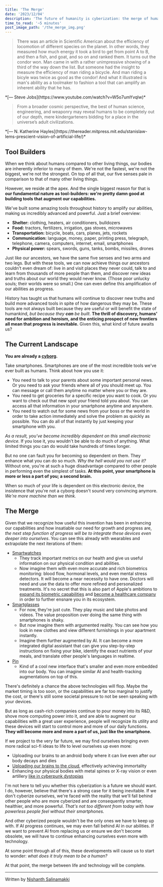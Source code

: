 ```yaml
---
title: 'The Merge'
date: '2023/12/04'
description: 'The future of humanity is cyberization: the merge of humans and technology.'
time_to_read: '~5 minutes'
post_image_path: '/the_merge_img.png'
---
```


> There was an article in Scientific American about the efficiency of locomotion of different species on the planet.
In other words, they measured how much energy it took a bird to get from point A to B, and then a fish, and goat, and so on and ranked them.
It turns out the condor won. Man came in with a rather unimpressive showing of a third of the way down the list.
But someone had the insight to measure the efficiency of man riding a bicycle.
And man riding a bicyle was twice as good as the condor! And what it illustrated is man's ability as a toolmaker to fashion a tool that can amplify an inherent ability that he has.
<div className="text-right font-bold mt-0">
  *[— Steve Jobs](https://www.youtube.com/watch?v=W5o7umYvqlw)*
</div>

> From a broader cosmic perspective, the best of human science, engineering, and weaponry may reveal humans to be completely out of our depth,
mere kindergarteners bidding for a place in the universe’s adult civilizations.
<div className="text-right font-bold mt-0">
  *[— N. Katherine Hayles](https://thereader.mitpress.mit.edu/stanislaw-lems-prescient-vision-of-artificial-life/)*
</div>

## Tool Builders

When we think about humans compared to other living things, our bodies are inherently inferior to many of them.
We're not the fastest, we're not the biggest, we're not the strongest. On top of all that, our five senses pale in comparison to that of many other living things.

However, we reside at the apex. And the single biggest reason for that is **our fundamental nature as tool-builders:
we're pretty damn good at building tools that augment our capabilities.**

We've built some amazing tools throughout history to amplify our abilities, making us incredibly advanced and powerful. Just a brief overview:
  * **Shelter:** clothing, heaters, air conditioners, bulldozers
  * **Food:** tractors, fertilizers, irrigation, gas stoves, microwaves
  * **Transportation:** bicycle, boats, cars, planes, jets, rockets
  * **Communication:** language, money, paper, printing press, telegraph, telephone, camera, computers, internet, email, smartphones
  * **Physical power:** spears, swords, guns, tanks, bombs, missiles, drones

Just like our ancestors, we have the same five senses and two arms and two legs.
But with these tools, we can now achieve things our ancestors couldn't even dream of: live in and visit places they never could,
talk to and learn from thousands of more people than them, and discover new ideas and truths about our world they would never know.
(Those poor unlucky souls; their worlds were so small.)
One can even define this amplification of our abilities as progress.

History has taught us that humans will continue to discover new truths and build more advanced tools in spite of how dangerous they may be.
These tools are not always built because they are useful or will benefit the state of humankind, *but because they **can** be built*.
**The thrill of discovery, humans' need for ambition and heroism, and the enticing prospect of new frontiers all mean that progress is inevitable.**
Given this, what kind of future awaits us?

## The Current Landscape

**You are already a [cyborg](https://en.wikipedia.org/wiki/Cyborg).**

Take smartphones. Smartphones are one of the most incredible tools we've ever built as humans. Think about how you use it:
* You need to talk to your parents about some important personal news. Or you need to ask your friends where all of you should meet up.
You can message or call them anytime no matter where you or they are.
* You need to get groceries for a specific recipe you want to cook. Or you want to check out that new spot your friend told you about.
You can access all that information in your smartphone anytime and anywhere.
* You need to watch out for some news from your boss or the world in order to take action immediately and solve the problem as quickly as possible.
You can do all of that instantly by just keeping your smartphone with you.

*As a result, you've become incredibly dependent on this small electronic device.*
If you lose it, you wouldn't be able to do much of anything. What limited things you can do would take hundreds of times longer.

But no one can fault you for becoming so dependent on them. They enhance what you can do so much. *Why the hell would you not use it?*
Without one, you're at such a huge disadvantage compared to other people in performing even the simplest of tasks.
**At this point, your smartphone is more or less a part of you; a second brain.**

When so much of your life is dependent on this electronic device, the insistence that you're not a cyborg doesn't sound very convincing anymore.
*We're more machine than we think.*

## The Merge

Given that we recognize how useful this invention has been in enhancing our capabilities and how insatiable our need for growth and progress are,
*the next step function of progress will be to integrate these devices even deeper into ourselves*.
You can see this already with wearables and extrapolate the next iterations of them:
* [Smartwatches](https://www.apple.com/watch/)
  * They track important metrics on our health and give us useful information on our physical condition and abilities.
  * Now imagine them with even more accurate and rich biometrics monitoring: blood flow, hormonal levels, and even mental stress detectors.
  It will become a near necessity to have one. Doctors will need and use the data to offer more refined and personalized treatments.
  It's no secret that this is also part of Apple's ambitions to [expand its biometric capabilities](https://www.patentlyapple.com/biometrics/) and [become a healthcare company](https://archive.ph/JOmTG) in order to further ensnare you in its ecosystem.
* [Smartglasses](https://www.meta.com/smart-glasses/)
  * For now, they're just cute. They play music and take photos and videos. The value proposition over doing the same thing with smartphones is shaky.
  * But now imagine them with argumented reality. You can see how you look in new clothes and view different furnishings in your apartment instantly.
  * Imagine them further augmented by AI. It can become a more integrated digital assistant that can
  give you step-by-step instructions on fixing your bike, identify the exact nutrients of your meals, and translate other people's languages in realtime.
* [Pin](https://hu.ma.ne/aipin)
  * Kind of a cool new interface that's smaller and even more embedded into our body. You can imagine similar AI and health-tracking augmentations on top of this.

There's definitely a chance the above technologies will flop. Maybe the market timing is too soon,
or the capabilities are far too marginal to justify the cost, or there's still some societal pressure to not be seen speaking with your devices.

But as long as cash-rich companies continue to pour money into its R&D, shove more computing power into it, and are able to augment our capabilities
with a great user experience, people will recognize its utility and these devices will start to control more and more of our daily functions.
**They will become more and more a part of us, just like the smartphone.**

If we project to the very far future, we may find ourselves bringing even more radical sci-fi ideas to life to level ourselves up even more:
* Uploading our brains to an android body where it can live even after our body decays and dies
* [Uploading our brains to the cloud](https://en.wikipedia.org/wiki/Pantheon_(TV_series)), effectively achieving immortality
* Enhancing our physical bodies with metal spines or X-ray vision or even artillery [like in cyberpunk dystopias](https://en.wikipedia.org/wiki/Cyberpunk_2077)

I'm not here to tell you whether this cyberization is a future we should want. I do, however, believe that there's a strong case for it being inevitable.
If we don't cyberize ourselves, we're faced with the reality that we'll fall behind other people who are more cyberized and are consequently smarter, healthier, and more powerful.
*That's not too different from today with how powerless people feel without their smartphones.*

And other cyberized people wouldn't be the only ones we have to keep up with. If AI progress continues, we may even fall behind AI in our abilities.
If we want to prevent AI from replacing us or ensure we don't become obsolete, we will have to continue enhancing ourselves even more with technology.

At some point through all of this, these developments will cause us to start to wonder: *what does it truly mean to be a human?*

At that point, the merge between life and technology will be complete.

<hr class="my-6 border-gray-200 sm:mx-auto dark:border-gray-700 lg:my-8" />
<span class="block italic text-sm text-gray-500 sm:text-center dark:text-gray-400 my-6">Written by <a href="https://nsalina.com" class="hover:underline">Nishanth Salinamakki</a></span>
